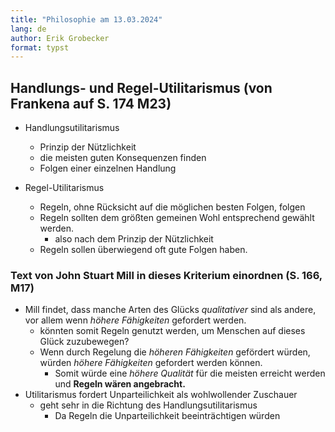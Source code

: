 ```yaml
---
title: "Philosophie am 13.03.2024"
lang: de
author: Erik Grobecker
format: typst
---
```


## Handlungs- und Regel-Utilitarismus (von Frankena auf S. 174 M23)

-   Handlungsutilitarismus

    -   Prinzip der Nützlichkeit
    -   die meisten guten Konsequenzen finden
    -   Folgen einer einzelnen Handlung

-   Regel-Utilitarismus

    -   Regeln, ohne Rücksicht auf die möglichen besten Folgen, folgen
    -   Regeln sollten dem größten gemeinen Wohl entsprechend gewählt werden.
        -   also nach dem Prinzip der Nützlichkeit
    -   Regeln sollen überwiegend oft gute Folgen haben.

### Text von John Stuart Mill in dieses Kriterium einordnen (S. 166, M17)

-   Mill findet, dass manche Arten des Glücks *qualitativer* sind als andere, vor allem wenn *höhere Fähigkeiten* gefordert werden.
    -   könnten somit Regeln genutzt werden, um Menschen auf dieses Glück zuzubewegen?
    -   Wenn durch Regelung die *höheren Fähigkeiten* gefördert würden, würden *höhere Fähigkeiten* gefordert werden können.
        -   Somit würde eine *höhere Qualität* für die meisten erreicht werden und **Regeln wären angebracht.**
-   Utilitarismus fordert Unparteilichkeit als wohlwollender Zuschauer
    -   geht sehr in die Richtung des Handlungsutilitarismus
        -   Da Regeln die Unparteilichkeit beeinträchtigen würden